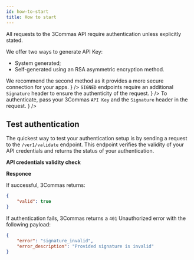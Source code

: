 ```yaml
---
id: how-to-start
title: How to start
---
```



All requests to the 3Commas API require authentication unless explicitly stated.

<Steps>
  <Step title="Get Your 3Commas API Key"
        description= {
        <>
        We offer two ways to generate API Key:
        <ul>
          <li>System generated;</li>
          <li>Self-generated using an RSA asymmetric encryption method.</li>
        </ul>
        We recommend the second method as it provides a more secure connection for your apps.
        </>
        }
  />
  <Step title="Create Signature"
        description= {
          <>
          <code>SIGNED</code> endpoints require an additional <code>Signature</code> header to ensure the authenticity of the request.
          </>
          }
  />
  <Step title="Signed Endpoint" 
        description= {
        <>
        To authenticate, pass your 3Commas <code>API Key</code> and the <code>Signature</code> header in the request.
        </>
        }
  />
</Steps>


## Test authentication
The quickest way to test your authentication setup is by sending a request to the `/ver1/validate` endpoint. This endpoint verifies the validity of your API credentials and returns the status of your authentication.

**API credentials validity check**

<Endpoint
  url="/ver1/validate"
  method="GET"
/>

**Responce**

 If successful, 3Commas returns:

```json
{
    "valid": true
}
```

  If authentication fails, 3Commas returns a `401` Unauthorized error with the following payload:

```json
{
    "error": "signature_invalid",
    "error_description": "Provided signature is invalid"
}
```
